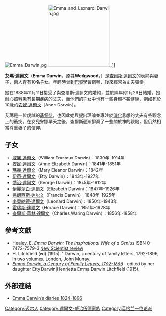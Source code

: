 {{Link style|time=2020-06-16T09:05:52+00:00}}
[[File:Emma_Darwin.jpg|thumb]]
[[File:Emma_and_Leonard_Darwin.jpg|200px]]。]]

'''艾瑪·達爾文'''（'''Emma Darwin'''，原姓'''Wedgwood'''，{{bd|1808年|5月2日|1896年|10月7日|catIdx=Darwin, Emma}}）是[[查爾斯·達爾文|查爾斯·達爾文]]的表姊與妻子，兩人育有10名子女。年輕時曾到[[巴黎|巴黎]]學習鋼琴，後來經常為丈夫彈奏。

她在1838年11月11日接受了與查爾斯·達爾文的婚約，並於隔年的1月29日結婚。她耐心照料患有長期疾病的丈夫，而他們的子女中也有一些身體不甚健康，例如死於10歲的[[安妮·達爾文|安妮·達爾文]]（Anne Darwin）。

艾瑪是一位虔誠的[[基督徒|基督徒]]，也因此她與提出理論並專注於[[演化|演化]]思想的丈夫有些觀念上的衝突。在女兒安娜早夭之後，查爾斯逐漸摒棄了一些關於神的觀點，但仍然相當尊重妻子的信仰。

== 子女 ==
* [[:en:William_Erasmus_Darwin|威廉·達爾文]]（William Erasmus Darwin）：1839年-1914年
* [[:en:Anne_Elizabeth_Darwin|安妮·達爾文]]（Anne Elizabeth Darwin）：1841年-1851年
* [[:en:Mary_Eleanor_Darwin|瑪麗·達爾文]]（Mary Eleanor Darwin）：1842年
* [[:en:Etty_Darwin|伊蒂·達爾文]]（Etty Darwin）：1843年-1927年
* [[喬治·達爾文|喬治·達爾文]]（George Darwin）：1845年-1912年
* [[:en:Elizabeth_Darwin|伊麗莎白·達爾文]]（Elizabeth Darwin）：1847年-1926年
* [[弗朗西斯·达尔文|弗朗西斯·达尔文]]（Francis Darwin）：1848年-1925年
* [[:en:Leonard_Darwin|李奧納德·達爾文]]（Leonard Darwin）：1850年-1943年
* [[:en:Horace_Darwin|霍瑞斯·達爾文]]（Horace Darwin）：1851年-1928年
* [[:en:Charles_Waring_Darwin|查爾斯·華林·達爾文]]（Charles Waring Darwin）：1856年-1858年

== 參考文獻 ==
* Healey, E. ''Emma Darwin: The Inspirational Wife of a Genius'' ISBN 0-7472-7579-3 [https://web.archive.org/web/20041208180413/http://www.newscientist.com/opinion/opbooks.jsp?id=ns23178 New Scientist review]
* H. Litchfield (ed) (1915). ''Darwin, a century of family letters, 1792-1896, in two volumes. London, John Murray.
* [http://books.google.com/books?vid=LCCN26026970&id=vMgEAAAAIAAJ&printsec=toc ''Emma Darwin, a Century of Family Letters, 1792-1896''] {{Wayback|url=http://books.google.com/books?vid=LCCN26026970&id=vMgEAAAAIAAJ&printsec=toc |date=20121106151431 }} - edited by her daughter Etty Darwin|Henrietta Emma Darwin Litchfield (1915).

== 外部連結 ==
* [http://darwin-online.org.uk/EmmaDiaries.html Emma Darwin's diaries 1824-1896] {{Wayback|url=http://darwin-online.org.uk/EmmaDiaries.html |date=20070314204046 }}

{{Authority control}}
{{DEFAULTSORT:Darwin, Emma}}
[[Category:迈尔人|Category:迈尔人]]
[[Category:達爾文-威治伍德家族|Category:達爾文-威治伍德家族]]
[[Category:英格兰一位论派|Category:英格兰一位论派]]